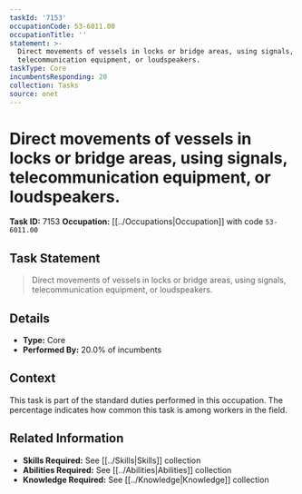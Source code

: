 ```yaml
---
taskId: '7153'
occupationCode: 53-6011.00
occupationTitle: ''
statement: >-
  Direct movements of vessels in locks or bridge areas, using signals,
  telecommunication equipment, or loudspeakers.
taskType: Core
incumbentsResponding: 20
collection: Tasks
source: onet
---
```

# Direct movements of vessels in locks or bridge areas, using signals, telecommunication equipment, or loudspeakers.

**Task ID:** 7153
**Occupation:** [[../Occupations|Occupation]] with code `53-6011.00`

## Task Statement

> Direct movements of vessels in locks or bridge areas, using signals, telecommunication equipment, or loudspeakers.

## Details

- **Type:** Core
- **Performed By:** 20.0% of incumbents

## Context

This task is part of the standard duties performed in this occupation. The percentage indicates how common this task is among workers in the field.

## Related Information

- **Skills Required:** See [[../Skills|Skills]] collection
- **Abilities Required:** See [[../Abilities|Abilities]] collection
- **Knowledge Required:** See [[../Knowledge|Knowledge]] collection
